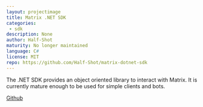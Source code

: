 ```yaml
---
layout: projectimage
title: Matrix .NET SDK
categories: 
 - sdk
description: None
author: Half-Shot
maturity: No longer maintained
language: C#
license: MIT
repo: https://github.com/Half-Shot/matrix-dotnet-sdk
---
```


The .NET SDK provides an object oriented library to interact with Matrix. It is currently mature enough to be used for simple clients and bots.

[Github](https://github.com/Half-Shot/matrix-dotnet-sdk)


